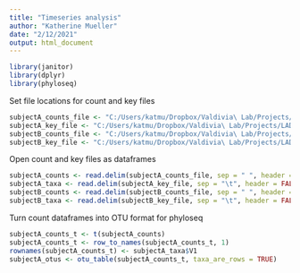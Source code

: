 ```yaml
---
title: "Timeseries analysis"
author: "Katherine Mueller"
date: "2/12/2021"
output: html_document
---
```

```r
library(janitor)
library(dplyr)
library(phyloseq)
```

Set file locations for count and key files
```r
subjectA_counts_file <- "C:/Users/katmu/Dropbox/Valdivia\ Lab/Projects/LAD\ Timeseries/Original\ Data/share/microbiota/subjectA.gut.M"
subjectA_key_file <- "C:/Users/katmu/Dropbox/Valdivia\ Lab/Projects/LAD\ Timeseries/Original\ Data/share/microbiota/subjectA.gut.key"
subjectB_counts_file <- "C:/Users/katmu/Dropbox/Valdivia\ Lab/Projects/LAD\ Timeseries/Original\ Data/share/microbiota/subjectB.gut.M"
subjectB_key_file <- "C:/Users/katmu/Dropbox/Valdivia\ Lab/Projects/LAD\ Timeseries/Original\ Data/share/microbiota/subjectB.gut.key"
```

Open count and key files as dataframes
```r
subjectA_counts <- read.delim(subjectA_counts_file, sep = " ", header = FALSE)
subjectA_taxa <- read.delim(subjectA_key_file, sep = "\t", header = FALSE)
subjectB_counts <- read.delim(subjectB_counts_file, sep = " ", header = FALSE)
subjectB_taxa <- read.delim(subjectB_key_file, sep = "\t", header = FALSE)
```

Turn count dataframes into OTU format for phyloseq
```r
subjectA_counts_t <- t(subjectA_counts)
subjectA_counts_t <- row_to_names(subjectA_counts_t, 1)
rownames(subjectA_counts_t) <- subjectA_taxa$V1
subjectA_otus <- otu_table(subjectA_counts_t, taxa_are_rows = TRUE)
```

